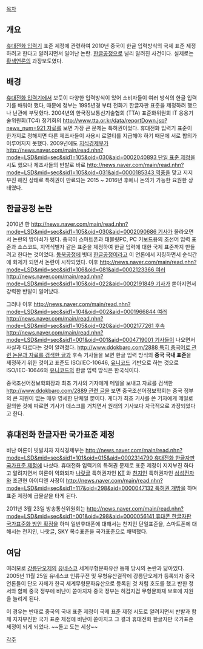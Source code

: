 [[목차]]
== 개요 ==
[[휴대전화 입력기]] 표준 제정에 관련하여 2010년 중국이 한글 입력방식의 국제 표준 제정하려고 한다고 알려지면서 일어난 논란. [[한글공정]]으로 널리 알려진 사건이다. 실제로는 [[황색언론]]의 과장보도였다.

== 배경 ==
[[휴대전화 입력기]]에서 보듯이 다양한 입력방식이 있어 소비자들이 여러 방식의 한글 입력기를 배워야 했다, 때문에 정부는 1995년경 부터 전화기 한글자판 표준을 제정하려 했으나 난관에 부딪혔다. 2004년의 한국정보통신기술협회 (TTA) 표준화위원회 IT 응용기술위원회(TC4) 정기회의 [[http://www.tta.or.kr/data/reportDown.jsp?news_num=921 자료]]를 보면 가장 큰 문제는 특허권이었다. 휴대전화 입력기 표준이 한가지로 정해지면 다른 제조사들이 사용시 로열티를 지급해야 하기 때문에 서로 합의가 이루어지지 못했다. 2009년에도 [[지식경제부]]가 [[http://news.naver.com/main/read.nhn?mode=LSD&mid=sec&sid1=105&oid=030&aid=0002040893 단일 표준 제정]]을 시도 했으나 제조사들의 반발로 바로 [[http://news.naver.com/main/read.nhn?mode=LSD&mid=sec&sid1=105&oid=031&aid=0000185343 역풍]]을 맞고 지지 부진 해진 상태로 특허권이 만료되는 2015 ~ 2016년 후에나 논의가 가능한 요원한 상태였다. 

== 한글공정 논란 ==
2010년 한 [[http://news.naver.com/main/read.nhn?mode=LSD&mid=sec&sid1=105&oid=030&aid=0002090686 기사]]가 올라오면서 논란의 방아쇠가 됐다. 중국이 스마트폰과 태블릿PC, PC 키보드용의 조선어 입력 표준과 소스코드, 지역식별자 같은 표준을 제정하여 한글 입력에 대한 국제 표준까지 만들려고 한다는 것이었다. [[동북공정]]에 빗대 [[한글공정]]이라고 이 언론에서 지칭하면서 순식간에 화제가 되면서 논란이 시작되었다. 이후 [[http://news.naver.com/main/read.nhn?mode=LSD&mid=sec&sid1=106&oid=081&aid=0002123366 여러]][[http://news.naver.com/main/read.nhn?mode=LSD&mid=sec&sid1=105&oid=022&aid=0002191849 기사]]가 쏟아지면서 강력한 반발이 일어났다.

그러나 이후 [[http://news.naver.com/main/read.nhn?mode=LSD&mid=sec&sid1=104&oid=002&aid=0001966844 여러]] [[http://news.naver.com/main/read.nhn?mode=LSD&mid=sec&sid1=105&oid=020&aid=0002177261 후속]] [[http://news.naver.com/main/read.nhn?mode=LSD&mid=sec&sid1=001&oid=001&aid=0004719001 기사]]들이 나오면서 사실과 다르다는 것이 알려졌다. [[http://www.ddokbaro.com/2888 특히 중국어로 관련 논문과 자료를 검색한 글]]과 후속 기사들을 보면 한글 입력 방식의 '''중국 국내 표준'''을 제정하기 위한 것이고 표준도 ISO/IEC-10646, [[유니코드]] 기반으로 하는 것으로 ISO/IEC-10646와 [[유니코드]]의 한글 입력 방식은 한국식이다. 

중국조선어정보학회장과 최초 기사의 기자에게 메일을 보내고 자료를 검색한 [[http://www.ddokbaro.com/2889 관련 글]]을 보면 중국조선어정보학회는 중국 정부의 큰 지원이 없는 매우 영세한 단체일 뿐이다. 게다가 최초 기사를 쓴 기자에게 메일로 질의한 것에 따르면 기사가 데스크를 거치면서 원래의 기사보다 자극적으로 과장되었다고 한다.

== 휴대전화 한글자판 국가표준 제정 ==
비난 여론이 빗발치자 지식경제부는 [[http://news.naver.com/main/read.nhn?mode=LSD&mid=sec&sid1=101&oid=015&aid=0002314790 휴대전화 한글자판 국가표준 제정]]에 나섰다. 휴대전화 입력기의 특허권 문제로 표준 제정이 지지부진 하다고 알려지면서 여론이 악화되자 [[나랏글]] 특허권자인 [[KT]] 와 [[천지인]] 특허권자인 [[삼성전자]]와 조관현 아이디엔 사장이 [[http://news.naver.com/main/read.nhn?mode=LSD&mid=sec&sid1=117&oid=298&aid=0000047132 특허권 개방]]을 하며 표준 제정에 급물살을 타게 된다.

2011년 3월 23일 방송통신위원회는 [[http://news.naver.com/main/read.nhn?mode=LSD&mid=sec&sid1=001&oid=298&aid=0000056141 휴대폰 한글자판 국가표준화 방안 확정]]을 하며 일반휴대폰에 대해서는 천지인 단일표준을, 스마트폰에 대해서는 천지인, 나랏글, SKY 복수표준을 국가표준으로 채택했다.

== 여담 ==
여러모로 [[강릉]][[단오]]제의 [[유네스코]] 세계무형문화유산 등재 당시의 논란과 닮아있다. 2005년 11월 25일 유네스코 인류구전 및 무형유산걸작에 강릉단오제가 등록되자 중국 언론들이 단오 자체가 한국 세계무형문화유산으로 등록된 것 처럼 호도를 했고 반한 정서와 함께 중국 정부에 비난이 쏟아지자 중국 정부는 허겁지겁 무형문화재 보호에 지원을 늘리게 된다. 

이 경우는 반대로 중국의 국내 표준 제정이 국제 표준 제정 시도로 알려지면서 반발과 함께 지지부진한 국가 표준 제정에 비난이 쏟아지고 그 결과 휴대전화 한글자판 국가표준 제정이 되게 되었다. ~~돌고 도는 세상~~

[[각주]]
